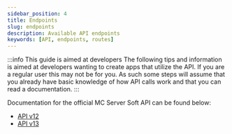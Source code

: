 ```yaml
---
sidebar_position: 4
title: Endpoints
slug: endpoints
description: Available API endpoints
keywords: [API, endpoints, routes]
---
```


:::info This guide is aimed at developers
The following tips and information is aimed at developers wanting to create apps that utilize the API. If you are a regular user this may not be for you. 
As such some steps will assume that you already have basic knowledge of how API calls work and that you can read a documentation.
:::

Documentation for the official MC Server Soft API can be found below:
- [API v12](https://documenter.getpostman.com/view/7749159/TzJsexSC)
- [API v13](https://apidocs.mcserversoft.com)